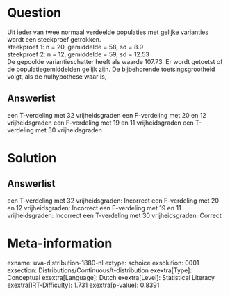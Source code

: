 Question
========

Uit ieder van twee normaal verdeelde populaties met gelijke varianties
wordt een steekproef getrokken.\
steekproef 1: n = 20, gemiddelde = 58, sd = 8.9\
steekproef 2: n = 12, gemiddelde = 59, sd = 12.53\
De gepoolde variantieschatter heeft als waarde 107.73. Er wordt getoetst
of de populatiegemiddelden gelijk zijn. De bijbehorende
toetsingsgrootheid volgt, als de nulhypothese waar is,

Answerlist
----------

een T-verdeling met 32 vrijheidsgraden
een F-verdeling met 20 en 12 vrijheidsgraden
een F-verdeling met 19 en 11 vrijheidsgraden
een T-verdeling met 30 vrijheidsgraden

Solution
========

Answerlist
----------

een T-verdeling met 32 vrijheidsgraden: Incorrect
een F-verdeling met 20 en 12 vrijheidsgraden: Incorrect
een F-verdeling met 19 en 11 vrijheidsgraden: Incorrect
een T-verdeling met 30 vrijheidsgraden: Correct

Meta-information
================
exname: uva-distribution-1880-nl
extype: schoice
exsolution: 0001
exsection: Distributions/Continuous/t-distribution
exextra[Type]: Conceptual
exextra[Language]: Dutch
exextra[Level]: Statistical Literacy
exextra[IRT-Difficulty]: 1.731
exextra[p-value]: 0.8391
